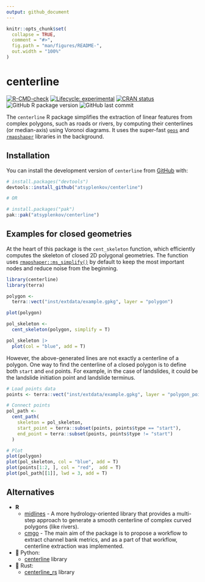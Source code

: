 ```yaml
---
output: github_document
---
```


<!-- README.md is generated from README.Rmd. Please edit that file -->

```r
knitr::opts_chunk$set(
  collapse = TRUE,
  comment = "#>",
  fig.path = "man/figures/README-",
  out.width = "100%"
)
```

# centerline

<!-- badges: start -->
[![R-CMD-check](https://github.com/atsyplenkov/centerline/actions/workflows/R-CMD-check.yaml/badge.svg)](https://github.com/atsyplenkov/centerline/actions/workflows/R-CMD-check.yaml)
[![Lifecycle: experimental](https://img.shields.io/badge/lifecycle-experimental-orange.svg)](https://lifecycle.r-lib.org/articles/stages.html#experimental)
[![CRAN status](https://www.r-pkg.org/badges/version/centerline)](https://CRAN.R-project.org/package=centerline)
![GitHub R package version](https://img.shields.io/github/r-package/v/atsyplenkov/centerline?label=github)
![GitHub last commit](https://img.shields.io/github/last-commit/atsyplenkov/centerline)
<!-- badges: end -->

The `centerline` R package simplifies the extraction of linear features from complex polygons, such as roads or rivers, by computing their centerlines (or median-axis) using Voronoi diagrams. It uses the super-fast [`geos`](https://paleolimbot.github.io/geos/index.html) and [`rmapshaper`](http://andyteucher.ca/rmapshaper/index.html) libraries in the background.

## Installation

You can install the development version of `centerline` from [GitHub](https://github.com/) with:

``` r
# install.packages("devtools")
devtools::install_github("atsyplenkov/centerline")

# OR

# install.packages("pak")
pak::pak("atsyplenkov/centerline")
```

## Examples for closed geometries

At the heart of this package is the `cent_skeleton` function, which efficiently computes the skeleton of closed 2D polygonal geometries. The function uses [`rmapshaper::ms_simplify()`](http://andyteucher.ca/rmapshaper/reference/ms_simplify.html) by default to keep the most important nodes and reduce noise from the beginning.

```r
library(centerline)
library(terra)

polygon <- 
  terra::vect("inst/extdata/example.gpkg", layer = "polygon")

plot(polygon)

pol_skeleton <- 
  cent_skeleton(polygon, simplify = T) 

pol_skeleton |> 
  plot(col = "blue", add = T)

```

However, the above-generated lines are not exactly a centerline of a polygon. One way to find the centerline of a closed polygon is to define both `start` and `end` points. For example, in the case of landslides, it could be the landslide initiation point and landslide terminus.

```r
# Load points data
points <- terra::vect("inst/extdata/example.gpkg", layer = "polygon_points")

# Connect points
pol_path <-
  cent_path(
    skeleton = pol_skeleton,
    start_point = terra::subset(points, points$type == "start"),
    end_point = terra::subset(points, points$type != "start")
  )

# Plot
plot(polygon)
plot(pol_skeleton, col = "blue", add = T)
plot(points[1:2, ], col = "red",  add = T)
plot(pol_path[[1]], lwd = 3, add = T)

```


## Alternatives
- **R**
	- [midlines](https://github.com/RichardPatterson/midlines) - A more hydrology-oriented library that provides a multi-step approach to generate a smooth centerline of complex curved polygons (like rivers).
	- [cmgo](https://github.com/AntoniusGolly/cmgo) - The main aim of the package is to propose a workflow to extract channel bank metrics, and as a part of that workflow, centerline extraction was implemented.
- 🐍 Python: 
	- [centerline](https://github.com/fitodic/centerline/tree/master) library
- 🦀 Rust: 
	- [centerline_rs](https://codeberg.org/eadf/centerline_rs) library
